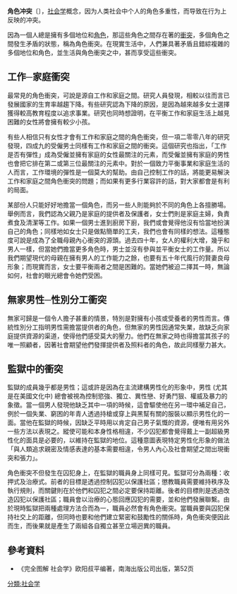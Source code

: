 '''角色冲突'''〔{{lang-en|Role conflict}}〕，[[社会学|社会学]]概念，因为人类社会中个人的角色多重性，而导致在行为上反映的冲突。

因為一個人總是擁有多個地位和[[角色|角色]]，那這些角色之間存在著的[[衝突|衝突]]，多個角色之間發生矛盾的狀態，稱為角色衝突。在現實生活中，人們兼具著矛盾且錯綜複雜的多個地位和角色，並生活與角色衝突之中，甚而享受這些衝突。

==工作─家庭衝突==

最常見的角色衝突，可說是源自工作和家庭之間。研究人員發現，相較以往而言已發展國家的生育率越趨下降。有些研究認為下降的原因，是因為越來越多女士選擇獲得較高教育程度以追求事業。研究也同時想證明，在平衡工作和家庭生活上越見困難的女性將會擁有較少小孩。

有些人相信只有女性才會有工作和家庭之間的角色衝突，但一項二零零八年的研究發現，四成九的受僱男士同樣有工作和家庭之間的衝突。這個研究也指出，「工作是否有彈性」成為受僱並擁有家庭的女性最關注的元素，而受僱並擁有家庭的男性也會把它排在第二或第三位最關注的元素中。對於一個致力平衡事業和家庭生活的人而言，工作環境的彈性是一個莫大的幫助。由自己控制工作的話，將能更易解決工作和家庭之間角色衝突的問題；而如果有更多行業容許的話，對大家都會是有利的局面。

某部份人只能好好地擔當一個角色，而另一些人則能夠於不同的角色上各擅勝場。舉例而言，我們認為父親乃是家庭的提供者及保護者，女士們則是家庭主婦，負責煮食及清潔等工作。如果一個男士進到廚房下廚，我們或會覺得他沒有恰當地扮演自己的角色；同樣地如女士只是做點簡單的工夫，我們也會有同樣的想法。這種態度可說是成為了全職母親內心衝突的源頭。過去四十年，女人的權利大增，幾乎和男人一樣，但當她們擔當更多角色時，男士並沒有參與並平衡女士的工作量。所以我們期望現代的母親在擁有男人的工作能力之餘，也要有五十年代風行的賢妻良母形象；而現實而言，女士要平衡兩者之間是困難的。當她們被迫二擇其一時，無論如何，社會的眼光總會令她們受困。

==無家男性─性別分工衝突==

無家可歸是一個令人擔子甚重的情景，特別是對擁有小孩或受養者的男性而言。傳統性別分工指明男性需擔當提供者的角色，但無家的男性因通常失業，故缺乏向家庭提供資源的渠道，使得他們感受莫大的壓力。他們在無家之時也得擔當其孩子的唯一照顧者，因著社會期望他們發揮提供者及照料者的角色，故此同樣壓力甚大。

==監獄中的衝突==

監獄的成員幾乎都是男性；這或許是因為在主流建構男性化的形象中，男性 (尤其是在美國文化中) 總會被視為控制慾強、獨立、異性戀、好勇鬥狠、權威及暴力的象徵。當一個男人發現他缺乏其中一項的時候，這會驅使他在另一環中補足自己，例於一個失業、窮困的年青人透過持槍或穿上與黑幫有關的服裝以顯示男性化的一面。當他在監獄的時候，因缺乏平時用以肯定自己男子氣慨的資源，便唯有用另外一些方法以表現之。縱使可能和本身性格相違，不少囚犯都會覺得戴上一副超級男性化的面具是必要的，以維持在監獄的地位。這種意圖表現特定男性化形象的做法「與人類追求親密及情感表達的基本需要相違，令男人內心及社會期望之間出現衝突和張力」。

角色衝突不但發生在囚犯身上，在監獄的職員身上同樣可見。監獄可分為兩種：收押式及治療式。前者的目標是透過控制囚犯以保護社區；懲教職員需要維持秩序及執行規則，而關鍵則在於他們和囚犯之間必定要保持距離。後者的目標則是透過改造囚犯以保護社區；職員會以治療的心態回應囚犯的需要，並和他們發展聯繫。由於現時監獄把兩種處理方法合而為一，職員必然會有角色衝突。當職員要與囚犯保持社交上的距離，但同時也要和他們建立緊密和鼓勵性的關係時，角色衝突便因此而生，而後果就是產生了兩組各自獨立甚至立場迥異的職員。

==參考資料==
*《完全图解 社会学》欧阳叔平编著，南海出版公司出版，第52页

[[分類:社会学|分類:社会学]]